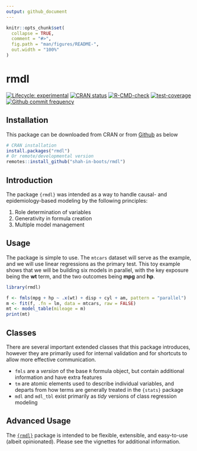 ```yaml
---
output: github_document
---
```


<!-- README.md is generated from README.Rmd. Please edit that file -->

```r
knitr::opts_chunk$set(
  collapse = TRUE,
  comment = "#>",
  fig.path = "man/figures/README-",
  out.width = "100%"
)
```

# rmdl

<!-- badges: start -->
[![Lifecycle: experimental](https://img.shields.io/badge/lifecycle-experimental-orange.svg)](https://lifecycle.r-lib.org/articles/stages.html#experimental)
[![CRAN status](https://www.r-pkg.org/badges/version/rmdl)](https://CRAN.R-project.org/package=rmdl)
[![R-CMD-check](https://github.com/shah-in-boots/rmdl/actions/workflows/R-CMD-check.yaml/badge.svg)](https://github.com/shah-in-boots/rmdl/actions/workflows/R-CMD-check.yaml)
[![test-coverage](https://github.com/shah-in-boots/rmdl/actions/workflows/test-coverage.yaml/badge.svg)](https://github.com/shah-in-boots/rmdl/actions/workflows/test-coverage.yaml)
[![Github commit frequency](https://img.shields.io/github/commit-activity/w/shah-in-boots/rmdl)](https://github.com/shah-in-boots/rmdl/graphs/commit-activity) 
<!-- badges: end -->

## Installation

This package can be downloaded from CRAN or from [Github](https://github.com/shah-in-boots/rmdl) as below

```r
# CRAN installation
install.packages("rmdl")
# Or remote/developmental version
remotes::install_github("shah-in-boots/rmdl")
```

## Introduction

The package `{rmdl}` was intended as a way to handle causal- and epidemiology-based modeling by the following principles:

1. Role determination of variables
2. Generativity in formula creation
3. Multiple model management

## Usage

The package is simple to use. 
The `mtcars` dataset will serve as the example, and we will use linear regressions as the primary test.
This toy example shows that we will be building six models in parallel, with the key exposure being the __wt__ term, and the two outcomes being __mpg__ and __hp__.

```r
library(rmdl)

f <- fmls(mpg + hp ~ .x(wt) + disp + cyl + am, pattern = "parallel")
m <- fit(f, .fn = lm, data = mtcars, raw = FALSE)
mt <- model_table(mileage = m)
print(mt)
```

## Classes

There are several important extended classes that this package introduces, however they are primarily used for internal validation and for shortcuts to allow more effective communication.

- `fmls` are a *version* of the base `R` formula object, but contain additional information and have extra features
- `tm` are atomic elements used to describe individual variables, and departs from how terms are generally treated in the `{stats}` package
- `mdl` and `mdl_tbl` exist primarily as *tidy* versions of class regression modeling

## Advanced Usage

The [`{rmdl}`](https://cran.r-project.org/package=rmdl) package is intended to be flexible, extensible, and easy-to-use (albeit opinionated). 
Please see the vignettes for additional information.
